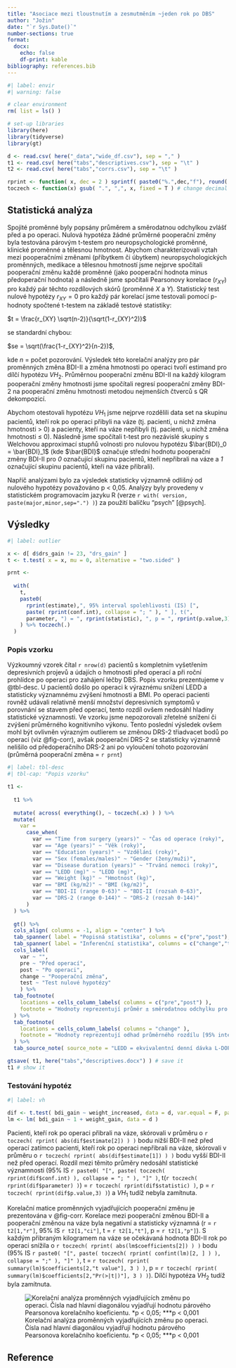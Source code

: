 ```yaml
---
title: "Asociace mezi tloustnutím a zesmutměním ~jeden rok po DBS"
author: "Jožin"
date: "`r Sys.Date()`"
number-sections: true
format:
  docx:
    echo: false
    df-print: kable
bibliography: references.bib
---
```


```r
#| label: envir
#| warning: false

# clear environment
rm( list = ls() )

# set-up libraries
library(here)
library(tidyverse)
library(gt)

d <- read.csv( here("_data","wide_df.csv"), sep = "," )
t1 <- read.csv( here("tabs","descriptives.csv"), sep = "\t" )
t2 <- read.csv( here("tabs","corrs.csv"), sep = "\t" )

rprint <- function( x, dec = 2 ) sprintf( paste0("%.",dec,"f"), round( x, dec ) ) # printing rounded numbers
toczech <- function(x) gsub( ".", ",", x, fixed = T ) # change decimal dot to comma

```

## Statistická analýza

Spojité proměnné byly popsány průměrem a směrodatnou odchylkou zvlášť před a po operaci. Nulová hypotéza žádné průměrné pooperační změny byla testována párovým t-testem pro neuropsychologické proměnné, klinické proměnné a tělesnou hmotnost. Abychom charakterizovali vztah mezi pooperačními změnami (příbytkem či úbytkem) neuropsychologických proměnných, medikace a tělesnou hmotností jsme nejprve spočítali pooperační změnu každé proměnné (jako pooperační hodnota minus předoperační hodnota) a následně jsme spočítali Pearsonovy korelace ($r_{XY}$) pro každý pár těchto rozdílových skórů (proměnné *X* a *Y*). Statistický test nulové hypotézy $r_{XY} = 0$ pro každý pár korelací jsme testovali pomocí p-hodnoty spočtené t-testem na základě testové statistiky:

$t = \frac{r_{XY} \sqrt(n-2)}{\sqrt(1-r_{XY}^2)}$

se standardní chybou:

$se = \sqrt(\frac{1-r_{XY}^2}{n-2})$,

kde *n* = počet pozorování. Výsledek této korelační analýzy pro pár proměnných změna BDI-II a změna hmotnosti po operaci tvoří estimand pro dílčí hypotézu $VH_2$. Průměrnou pooperační změnu BDI-II na každý kilogram pooperační změny hmotnosti jsme spočítali regresí pooperační změny BDI-2 na pooperační změnu hmotnosti metodou nejmenších čtverců s QR dekompozicí.

Abychom otestovali hypotézu $VH_1$ jsme nejprve rozdělili data set na skupinu pacientů, kteří rok po operaci přibyli na váze (tj. pacienti, u nichž změna hmotnosti > 0) a pacienty, kteří na váze nepřibyli (tj. pacienti, u nichž změna hmotnosti $\leq$ 0). Následně jsme spočítali t-test pro nezávislé skupiny s Welchovou approximací stupňů volnosti pro nulovou hypotézu $\bar{BDI}_0 = \bar{BDI}_1$ (kde $\bar{BDI}$ označuje střední hodnotu pooperační změny BDI-II pro *0* označující skupinu pacientů, kteří nepřibrali na váze a *1* označující skupinu pacientů, kteří na váze přibrali).

Napříč analýzami bylo za výsledek statisticky významně odlišný od nulového hypotézy považováno p < 0,05. Analýzy byly provedeny v statistickém programovacím jazyku R (verze `r with( version, paste(major,minor,sep=".") )`) za použití balíčku "psych" [@psych].

## Výsledky

```r
#| label: outlier

x <- d[ d$drs_gain != 23, "drs_gain" ]
t <- t.test( x = x, mu = 0, alternative = "two.sided" )

prnt <-
  
  with(
    t,
    paste0(
      rprint(estimate),", 95% interval spolehlivosti (IS) [",
      paste( rprint(conf.int), collapse = "; " ), " ], t(",
      parameter, ") = ", rprint(statistic), ", p = ", rprint(p.value,3)
    ) %>% toczech(.)
  )
```

### Popis vzorku

Výzkoumný vzorek čítal `r nrow(d)` pacientů s kompletním vyšetřením depresivních projevů a údajích o hmotnosti před operací a při roční prohlídce po operaci pro zahájení léčby DBS. Popis vzorku prezentujeme v @tbl-desc. U pacientů došlo po operaci k výraznému snížení LEDD a statisticky významnému zvýšení hmotnosti a BMI. Po operaci pacienti rovněž udávali relativně menší množství depresivních symptomů v porovnání se stavem před operací, tento rozdíl ovšem nedosáhl hladiny statistické významnosti. Ve vzorku jsme nepozorovali zřetelné snížení či zvýšení průměrného kognitivního výkonu. Tento poslední výsledek ovšem mohl být ovlivněn výrazným outlierem se změnou DRS-2 třiadvacet bodů po operaci (viz @fig-corr), avšak pooperační DRS-2 se statisticky významně nelišilo od předoperačního DRS-2 ani po vyloučení tohoto pozorování (průměrná pooperační změna = `r prnt`)


```r
#| label: tbl-desc
#| tbl-cap: "Popis vzorku"

t1 <-
  
  t1 %>%
  
  mutate( across( everything(), ~ toczech(.x) ) ) %>%
  mutate(
    var =
      case_when(
        var == "Time from surgery (years)" ~ "Čas od operace (roky)",
        var == "Age (years)" ~ "Věk (roky)",
        var == "Education (years)" ~ "Vzdělání (roky)",
        var == "Sex (females/males)" ~ "Gender (ženy/muži)",
        var == "Disease duration (years)" ~ "Trvání nemoci (roky)",
        var == "LEDD (mg)" ~ "LEDD (mg)",
        var == "Weight (kg)" ~ "Hmotnost (kg)",
        var == "BMI (kg/m2)" ~ "BMI (kg/m2)",
        var == "BDI-II (range 0-63)" ~ "BDI-II (rozsah 0-63)",
        var == "DRS-2 (range 0-144)" ~ "DRS-2 (rozsah 0-144)"
      )
  ) %>%
  
  gt() %>%
  cols_align( columns = -1, align = "center" ) %>%
  tab_spanner( label = "Popisná statistika", columns = c("pre","post"), gather = F ) %>%
  tab_spanner( label = "Inferenční statistika", columns = c("change","test"), gather = F ) %>%
  cols_label(
    var ~ "",
    pre ~ "Před operací",
    post ~ "Po operaci",
    change ~ "Pooperační změna",
    test ~ "Test nulové hypotézy"
    ) %>%
  tab_footnote(
    locations = cells_column_labels( columns = c("pre","post") ),
    footnote = "Hodnoty reprezentují průměr ± směrodatnou odchylku pro spojité proměnné a počty pro nominální proměnné"
  ) %>%
  tab_footnote(
    locations = cells_column_labels( columns = "change" ),
    footnote = "Hodnoty reprezentují odhad průměrného rozdílu [95% interval spolehlivosti]"
  ) %>%
  tab_source_note( source_note = "LEDD = ekvivalentní denní dávka L-DOPA, BMI = body mass index, BDI-II = Beckův inventář depresivity, druhá edice, DRS-2 = Mattisova škála demence, druhá edice" )

gtsave( t1, here("tabs","descriptives.docx") ) # save it
t1 # show it

```

### Testování hypotéz

```r
#| label: vh

dif <- t.test( bdi_gain ~ weight_increased, data = d, var.equal = F, paired = F, alternative = "two.sided" )
lm <- lm( bdi_gain ~ 1 + weight_gain, data = d )

```

Pacienti, kteří rok po operaci přibrali na váze, skórovali v průměru o `r toczech( rprint( abs(dif$estimate[2]) ) )` bodu nižší BDI-II než před operací zatímco pacienti, kteří rok po operaci nepřibrali na váze, skórovali v průměru o `r toczech( rprint( abs(dif$estimate[1]) ) )` bodu vyšší BDI-II než před operací. Rozdíl mezi těmito průměry nedosáhl statistické významnosti (95% IS `r paste0( "[", paste( toczech( rprint(dif$conf.int) ), collapse = "; " ), "]" )`, t(`r toczech( rprint(dif$parameter) )`) = `r toczech( rprint(dif$statistic) )`, p = `r toczech( rprint(dif$p.value,3) )`) a $VH_1$ tudíž nebyla zamítnuta.

Korelační matice proměnných vyjadřujících pooperační změnu je prezentována v @fig-corr. Korelace mezi pooperační změnou BDI-II a pooperační změnou na váze byla negativní a statisticky významná (r = `r t2[1,"r"]`, 95% IS `r t2[1,"ci"]`, t = `r t2[1,"t"]`, p = `r t2[1,"p"]`). S každým přibraným kilogramem na váze se očekávaná hodnota BDI-II rok po operaci snížila o `r toczech( rprint( abs(lm$coefficients[2]) ) )` bodu (95% IS `r paste0( "[", paste( toczech( rprint( confint(lm)[2, ] ) ), collapse = ";" ), "]" )`, t = `r toczech( rprint( summary(lm)$coefficients[2,"t value"], 3 ) )`, p = `r toczech( rprint( summary(lm)$coefficients[2,"Pr(>|t|)"], 3 ) )`). Dílčí hypotéza $VH_2$ tudíž byla zamítnuta.

![Korelační analýza proměnných vyjadřujících změnu po operaci. Čísla nad hlavní diagonálou vyjadřují hodnotu párového Pearsonova korelačního koeficientu. $*$p < 0,05; ***p < 0,001](figs/corrmat.jpg){#fig-corr}

## Reference

